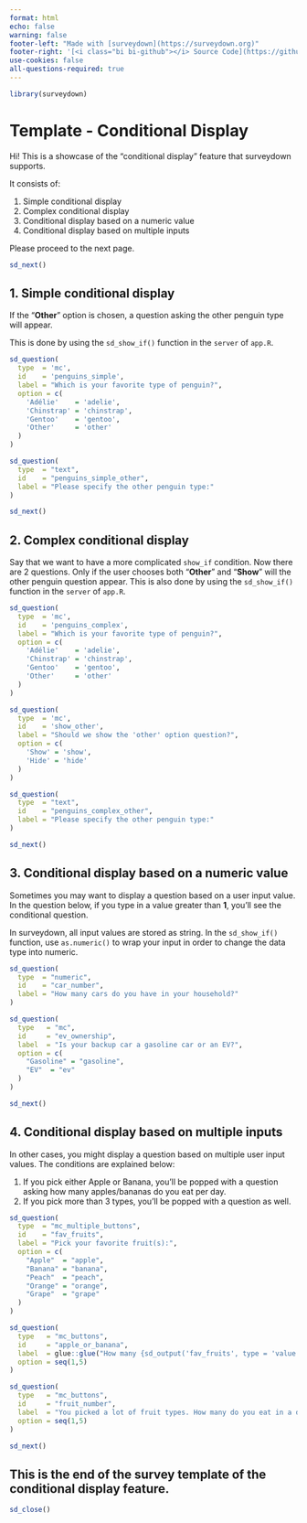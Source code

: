 ```yaml
---
format: html
echo: false
warning: false
footer-left: "Made with [surveydown](https://surveydown.org)"
footer-right: '[<i class="bi bi-github"></i> Source Code](https://github.com/surveydown-dev/templates)'
use-cookies: false
all-questions-required: true
---
```


```r
library(surveydown)
```

::: {.sd_page id=welcome}

# Template - Conditional Display

Hi! This is a showcase of the "conditional display" feature that surveydown supports.

It consists of:

1. Simple conditional display
2. Complex conditional display
3. Conditional display based on a numeric value
4. Conditional display based on multiple inputs

Please proceed to the next page.

```r
sd_next()
```

:::

::: {.sd_page id=basic_showif}

## 1. Simple conditional display

If the "**Other**" option is chosen, a question asking the other penguin type will appear.

This is done by using the `sd_show_if()` function in the `server` of `app.R`.

```r
sd_question(
  type  = 'mc',
  id    = 'penguins_simple',
  label = "Which is your favorite type of penguin?",
  option = c(
    'Adélie'    = 'adelie',
    'Chinstrap' = 'chinstrap',
    'Gentoo'    = 'gentoo',
    'Other'     = 'other'
  )
)

sd_question(
  type  = "text",
  id    = "penguins_simple_other",
  label = "Please specify the other penguin type:"
)

sd_next()
```

:::

::: {.sd_page id=custom_showif}

## 2. Complex conditional display

Say that we want to have a more complicated `show_if` condition. Now there are 2 questions. Only if the user chooses both "**Other**" and "**Show**" will the other penguin question appear. This is also done by using the `sd_show_if()` function in the `server` of `app.R`.

```r
sd_question(
  type  = 'mc',
  id    = 'penguins_complex',
  label = "Which is your favorite type of penguin?",
  option = c(
    'Adélie'    = 'adelie',
    'Chinstrap' = 'chinstrap',
    'Gentoo'    = 'gentoo',
    'Other'     = 'other'
  )
)

sd_question(
  type  = 'mc',
  id    = 'show_other',
  label = "Should we show the 'other' option question?",
  option = c(
    'Show' = 'show',
    'Hide' = 'hide'
  )
)

sd_question(
  type  = "text",
  id    = "penguins_complex_other",
  label = "Please specify the other penguin type:"
)

sd_next()
```

:::

::: {.sd_page id=numeric_show_if}

## 3. Conditional display based on a numeric value

Sometimes you may want to display a question based on a user input value. In the question below, if you type in a value greater than **1**, you'll see the conditional question.

::: {.callout-note}
In surveydown, all input values are stored as string. In the `sd_show_if()` function, use `as.numeric()` to wrap your input in order to change the data type into numeric.
:::

```r
sd_question(
  type  = "numeric",
  id    = "car_number",
  label = "How many cars do you have in your household?"
)

sd_question(
  type   = "mc",
  id     = "ev_ownership",
  label  = "Is your backup car a gasoline car or an EV?",
  option = c(
    "Gasoline" = "gasoline",
    "EV"  = "ev"
  )
)

sd_next()
```

:::

::: {.sd_page id=multi_show_if}

## 4. Conditional display based on multiple inputs

In other cases, you might display a question based on multiple user input values. The conditions are explained below:

1. If you pick either Apple or Banana, you'll be popped with a question asking how many apples/bananas do you eat per day.
2. If you pick more than 3 types, you'll be popped with a question as well.

```r
sd_question(
  type  = "mc_multiple_buttons",
  id    = "fav_fruits",
  label = "Pick your favorite fruit(s):",
  option = c(
    "Apple"  = "apple",
    "Banana" = "banana",
    "Peach"  = "peach",
    "Orange" = "orange",
    "Grape"  = "grape"
  )
)

sd_question(
  type   = "mc_buttons",
  id     = "apple_or_banana",
  label  = glue::glue("How many {sd_output('fav_fruits', type = 'value')}(s) do you eat in a day?"),
  option = seq(1,5)
)

sd_question(
  type   = "mc_buttons",
  id     = "fruit_number",
  label  = "You picked a lot of fruit types. How many do you eat in a day?",
  option = seq(1,5)
)

sd_next()
```

:::

::: {.sd_page id=end}

## This is the end of the survey template of the conditional display feature.

```r
sd_close()
```

:::
